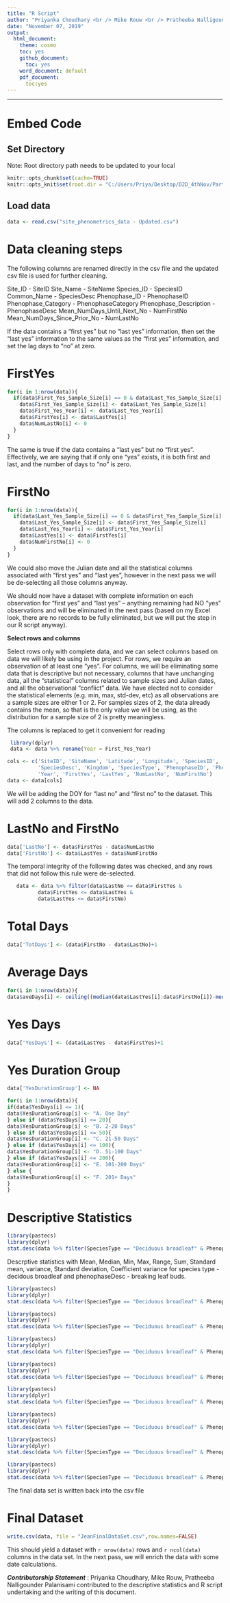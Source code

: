---
title: "R Script"
author: "Priyanka Choudhary <br /> Mike Rouw <br /> Pratheeba Nalligounder Palanisami"
date: "November 07, 2019"
output:
  html_document: 
    theme: cosmo
    toc: yes
    github_document:
      toc: yes
    word_document: default
    pdf_document:
      toc:yes
---
* * *

# Embed Code
## Set Directory

Note: Root directory path needs to be updated to your local

```{r setup, echo=FALSE, message=FALSE, warning=FALSE} 
knitr::opts_chunk$set(cache=TRUE)
knitr::opts_knit$set(root.dir = "C:/Users/Priya/Desktop/D2D_4thNov/PartsPerMillion/R Script") 
```

## Load data

```{r loadData}
data <- read.csv("site_phenometrics_data - Updated.csv")
```

# Data cleaning steps

The following columns are renamed directly in the csv file and the updated csv file is used for further cleaning.

Site_ID - SiteID
Site_Name - SiteName
Species_ID - SpeciesID
Common_Name - SpeciesDesc
Phenophase_ID - PhenophaseID
Phenophase_Category - PhenophaseCategory
Phenophase_Description - PhenophaseDesc
Mean_NumDays_Until_Next_No - NumFirstNo
Mean_NumDays_Since_Prior_No - NumLastNo

If the data contains a “first yes” but no “last yes” information, then set the “last yes” information to the same values as the “first yes” information, and set the lag days to “no” at zero.  

# FirstYes

```{r FirstYes}
for(i in 1:nrow(data)){
  if(data$First_Yes_Sample_Size[i] == 0 & data$Last_Yes_Sample_Size[i] > 0) {
    data$First_Yes_Sample_Size[i] <- data$Last_Yes_Sample_Size[i]
    data$First_Yes_Year[i] <- data$Last_Yes_Year[i]
    data$FirstYes[i] <- data$LastYes[i]
    data$NumLastNo[i] <- 0
  }
}
```
The same is true if the data contains a “last yes” but no “first yes”.  Effectively, we are saying that if only one “yes” exists, it is both first and last, and the number of days to “no” is zero.

# FirstNo
```{r FirstNo}
for(i in 1:nrow(data)){
  if(data$Last_Yes_Sample_Size[i] == 0 & data$First_Yes_Sample_Size[i] > 0) {
    data$Last_Yes_Sample_Size[i] <- data$First_Yes_Sample_Size[i]
    data$Last_Yes_Year[i] <- data$First_Yes_Year[i]
    data$LastYes[i] <- data$FirstYes[i]
    data$NumFirstNo[i] <- 0
  }
}
```
We could also move the Julian date and all the statistical columns associated with “first yes” and “last yes”, however in the next pass we will be de-selecting all those columns anyway.

We should now have a dataset with complete information on each observation for “first yes” and “last yes” – anything remaining had NO “yes” observations and will be eliminated in the next pass (based on my Excel look, there are no records to be fully eliminated, but we will put the step in our R script anyway).

**Select rows and columns**

Select rows only with complete data, and we can select columns based on data we will likely be using in the project.  For rows, we require an observation of at least one “yes”.  For columns, we will be eliminating some data that is descriptive but not necessary, columns that have unchanging data, all the “statistical” columns related to sample sizes and Julian dates, and all the observational “conflict” data.  We have elected not to consider the statistical elements (e.g. min, max, std-dev, etc) as all observations are a sample sizes are either 1 or 2.  For samples sizes of 2, the data already contains the mean, so that is the only value we will be using, as the distribution for a sample size of 2 is pretty meaningless.

The columns is replaced to get it convenient for reading
```{r rename column}
 library(dplyr)
 data <- data %>% rename(Year = First_Yes_Year)
```

```{r selectrow}
cols <- c('SiteID', 'SiteName', 'Latitude', 'Longitude', 'SpeciesID', 
          'SpeciesDesc', 'Kingdom', 'SpeciesType', 'PhenophaseID', 'PhenophaseCategory', 'PhenophaseDesc',
          'Year', 'FirstYes', 'LastYes', 'NumLastNo', 'NumFirstNo')
data <- data[cols]
```
We will be adding the DOY for “last no” and “first no” to the dataset. This will add 2 columns to the data.

# LastNo and FirstNo

```{r selectcol}
data['LastNo'] <- data$FirstYes - data$NumLastNo
data['FirstNo'] <- data$LastYes + data$NumFirstNo
```  

The temporal integrity of the following dates was checked, and any rows that did not follow this rule were de-selected.

```{r deselect rows}
   data <- data %>% filter(data$LastNo <= data$FirstYes &
          data$FirstYes <= data$LastYes &
          data$LastYes <= data$FirstNo)
```

# Total Days

```{r create col}
data['TotDays'] <- (data$FirstNo - data$LastNo)+1
```


# Average Days

```{r create AveDays}
for(i in 1:nrow(data)){
data$aveDays[i] <- ceiling((median(data$LastYes[i]:data$FirstNo[i])-median(data$LastNo[i]:data$FirstYes[i]))+1)}
```

# Yes Days

```{r create YesDays}
data['YesDays'] <- (data$LastYes - data$FirstYes)+1
```

# Yes Duration Group

```{r create YesDurationGroup}
data['YesDurationGroup'] <- NA

for(i in 1:nrow(data)){
if(data$YesDays[i] <= 1){
data$YesDurationGroup[i] <- "A. One Day"
} else if (data$YesDays[i] <= 20){
data$YesDurationGroup[i] <- "B. 2-20 Days"
} else if (data$YesDays[i] <= 50){
data$YesDurationGroup[i] <- "C. 21-50 Days"
} else if (data$YesDays[i] <= 100){
data$YesDurationGroup[i] <- "D. 51-100 Days"
} else if (data$YesDays[i] <= 200){
data$YesDurationGroup[i] <- "E. 101-200 Days"
} else {
data$YesDurationGroup[i] <- "F. 201+ Days"
}
}
```

# Descriptive Statistics  

```{r descstats1}
library(pastecs)
library(dplyr)
stat.desc(data %>% filter(SpeciesType == "Deciduous broadleaf" & PhenophaseDesc == "Breaking leaf buds")%>%select(FirstYes))

```

Descrptive statistics with Mean, Median, Min, Max, Range, Sum, Standard mean, variance, Standard deviation, Coefficient variance for species type - decidous broadleaf and phenophaseDesc - breaking leaf buds. 

```{r descstats2}
library(pastecs)
library(dplyr)
stat.desc(data %>% filter(SpeciesType == "Deciduous broadleaf" & PhenophaseDesc == "Breaking leaf buds")%>%select(TotDays))

```

```{r descstats3}
library(pastecs)
library(dplyr)
stat.desc(data %>% filter(SpeciesType == "Deciduous broadleaf" & PhenophaseDesc == "Breaking leaf buds")%>%select(YesDays))

```

```{r descstats4}
library(pastecs)
library(dplyr)
stat.desc(data %>% filter(SpeciesType == "Deciduous broadleaf" & PhenophaseDesc == "Falling leaves")%>%select(FirstYes))

```

```{r descstats5}
library(pastecs)
library(dplyr)
stat.desc(data %>% filter(SpeciesType == "Deciduous broadleaf" & PhenophaseDesc == "Falling leaves")%>%select(TotDays))

```


```{r descstats6}
library(pastecs)
library(dplyr)
stat.desc(data %>% filter(SpeciesType == "Deciduous broadleaf" & PhenophaseDesc == "Falling leaves")%>%select(YesDays))

```

```{r descstats7}
library(pastecs)
library(dplyr)
stat.desc(data %>% filter(SpeciesType == "Deciduous broadleaf" & PhenophaseDesc == "Colored leaves")%>%select(FirstYes))

```


```{r descstats8}
library(pastecs)
library(dplyr)
stat.desc(data %>% filter(SpeciesType == "Deciduous broadleaf" & PhenophaseDesc == "Colored leaves")%>%select(TotDays))

```

```{r descstats9}
library(pastecs)
library(dplyr)
stat.desc(data %>% filter(SpeciesType == "Deciduous broadleaf" & PhenophaseDesc == "Colored leaves")%>%select(YesDays))

```

The final data set is written back into the csv file

# Final Dataset

```{r finaldataset}
write.csv(data, file = "JeanFinalDataSet.csv",row.names=FALSE)
```
This should yield a dataset with `r nrow(data)` rows and `r ncol(data)` columns in the data set. In the next pass, we will enrich the data with some date calculations.



**_Contributorship Statement_** : Priyanka Choudhary, Mike Rouw, Pratheeba Nalligounder Palanisami contributed to the descriptive statistics and R script undertaking and the writing of this document.


